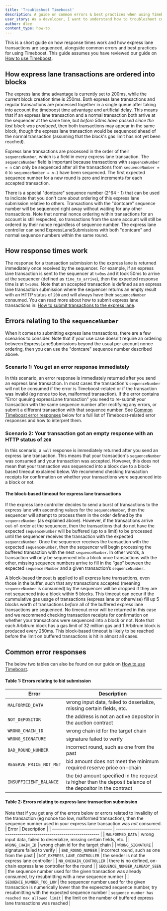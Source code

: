 ```yaml
---
title: 'Troubleshoot Timeboost'
description: A guide on common errors & best practices when using Timeboost
user_story: As a developer, I want to understand how to troubleshoot common issues when using Timeboost
author: dlee
content_type: how-to
---
```


This is a short guide on how response times work and how <a data-quicklook-from="express-lane">express lane</a> <a data-quicklook-from="transaction">transactions</a> are sequenced, alongside common errors and best practices for using <a data-quicklook-from="timeboost">Timeboost</a>. This guide assumes you have reviewed our guide on [How to use Timeboost](/how-arbitrum-works/timeboost/how-to-use-timeboost.mdx).

## How express lane transactions are ordered into blocks

The express lane time advantage is currently set to 200ms, while the current block creation time is 250ms. Both express lane transactions and regular transactions are processed together in a single queue after taking into account the timeboost time advantage and artificial delay. This means that if an express lane transaction and a normal transaction both arrive at the <a data-quicklook-from="sequencer">sequencer</a> at the same time, but _before 50ms have passed since the last block was produced_, then both transactions may appear in the same block, though the express lane transaction would be sequenced ahead of the normal transaction (assuming that the block's gas limit has not yet been reached).

Express lane transactions are processed in the order of their `sequenceNumber`, which is a field in every express lane transaction. The `sequenceNumber` field is important because transactions with `sequenceNumber = n` can only be sequenced after all the transactions from `sequenceNumber = 0` to `sequenceNumber = n-1` have been sequenced. The first expected sequence number for a new round is zero and increments for each accepted transaction.

There is a special "dontcare" sequence number (2^64 - 1) that can be used to indicate that you don't care about ordering of this express lane submission relative to others. Transactions with the "dontcare" sequence number will be sequenced right away without waiting for any other transactions. Note that normal nonce ordering within transactions for an account is still respected, so transactions from the same account will still be ordered by their nonce regardless of sequence number. The express lane controller can send ExpressLaneSubmissions with both "dontcare" and normal sequence numbers within the same round.

## How response times work

The response for a transaction submission to the express lane is returned immediately once received by the sequencer. For example, if an express lane transaction is sent to the sequencer at `t=0ms` and it took 50ms to arrive at the sequencer (defined as `time_to_arrive`), then the expected response time is at `t=50ms`. Note that an accepted transaction is defined as an express lane transaction submission where the sequencer returns an empty result with an HTTP status of `200` and will always have their `sequenceNumber` consumed. You can read more about how to submit express lane transactions in: [How to submit transactions to the express lane](/how-arbitrum-works/timeboost/how-to-use-timeboost.mdx#how-to-submit-transactions-to-the-express-lane).

## Errors relating to the `sequenceNumber`

When it comes to submitting express lane transactions, there are a few scenarios to consider. Note that if your use case doesn't require an ordering between ExpressLaneSubmissions beyond the usual per account nonce ordering, then you can use the "dontcare" sequence number described above.

### Scenario 1: You get an error response immediately

In this scenario, an error response is immediately returned after you send an express lane transaction. In most cases the transaction's `sequenceNumber` will not be consumed if the error is Timeboost-related or if the transaction was invalid (eg nonce too low, malformed transaction). If the error contains "Error queuing expressLane transaction" you need to re-submit your transaction with the same sequence number after rectifying any errors, or submit a different transaction with that sequence number. See [Common Timeboost error responses](#common-error-responses) below for a full list of Timeboost-related error responses and how to interpret them.

### Scenario 2: Your transaction got an empty response with an HTTP status of `200`

In this scenario, a `null` response is immediately returned after you send an express lane transaction. This means that your transaction's `sequenceNumber` was consumed and your transaction was accepted. However, this does not mean that your transaction was sequenced into a block due to a block-based timeout explained below. We recommend checking transaction receipts for confirmation on whether your transactions were sequenced into a block or not.

#### The block-based timeout for express lane transactions

If the express lane controller decides to send a burst of transactions to the express lane with ascending values for the `sequenceNumber`, then the sequencer will attempt to process them in the order defined by the `sequenceNumber` (as explained above). However, if the transactions arrive out-of-order at the sequencer, then the transactions that do not have the expected `sequenceNumber` will be buffered (up to a limit) to be processed until the sequencer receives the transaction with the expected `sequenceNumber`. Once the sequencer receives the transaction with the expected `sequenceNumber`, then the sequencer will begin processing the buffered transaction with the next `sequenceNumber`. In other words, a transaction will only be sequenced into a block once transactions with the other, missing sequence numbers arrive to fill in the “gap” between the expected `sequencerNumber` and a given transaction’s `sequenceNumber`.

A block-based timeout is applied to all express lane transactions, even those in the buffer, such that any transactions accepted (meaning `sequenceNumber` is consumed) by the sequencer will be dropped if they are not sequenced into a block within 5 blocks. This timeout can occur if the cummulative gas usage of transactions (express lane or otherwise) fill up 5 blocks worth of transactions _before_ all of the buffered express lane transactions are sequenced. No timeout error will be returned in this case and we recommend checking transaction receipts for confirmation on whether your transactions were sequenced into a block or not. Note that each Arbitrum block has a gas limit of 32 million gas and 1 Arbitrum block is produced every 250ms. This block-based timeout is likely to be reached before the limit on buffered transactions is hit in almost all cases.

## Common error responses

The below two tables can also be found on our guide on [How to use Timeboost](/how-arbitrum-works/timeboost/how-to-use-timeboost.mdx).

#### Table 1: Errors relating to bid submission

| Error                   | Description                                                                                                 |
| ----------------------- | ----------------------------------------------------------------------------------------------------------- |
| `MALFORMED_DATA`        | wrong input data, failed to deserialize, missing certain fields, etc.                                       |
| `NOT_DEPOSITOR`         | the address is not an active depositor in the auction contract                                              |
| `WRONG_CHAIN_ID`        | wrong chain id for the target chain                                                                         |
| `WRONG_SIGNATURE`       | signature failed to verify                                                                                  |
| `BAD_ROUND_NUMBER`      | incorrect round, such as one from the past                                                                  |
| `RESERVE_PRICE_NOT_MET` | bid amount does not meet the minimum required reserve price on-chain                                        |
| `INSUFFICIENT_BALANCE`  | the bid amount specified in the request is higher than the deposit balance of the depositor in the contract |

#### Table 2: Errors relating to express lane transaction submission

Note that if you get any of the errors below or errors related to invalidity of the transaction (eg nonce too low, malformed transaction), then the sequence number used in your express lane transaction was _not_ consumed.
| Error | Description |
| ------------------------------ | --------------------------------------------------------------------- |
| `MALFORMED_DATA` | wrong input data, failed to deserialize, missing certain fields, etc. |
| `WRONG_CHAIN_ID` | wrong chain id for the target chain |
| `WRONG_SIGNATURE` | signature failed to verify |
| `BAD_ROUND_NUMBER` | incorrect round, such as one from the past |
| `NOT_EXPRESS_LANE_CONTROLLER` | the sender is not the express lane controller |
| `NO_ONCHAIN_CONTROLLER` | there is no defined, on-chain express lane controller for the round |
| `SEQUENCE_NUMBER_ALREADY_SEEN` | the sequence number used for the given transaction was already consumed, try resubmitting with a new sequence number |
| `SEQUENCE_NUMBER_TOO_LOW` | the sequencer number used for the given transaction is numerically lower than the expeected sequence number, try resubmitting with the expected sequence number
| `sequence number has reached max allowed limit` | the limit on the number of buffered express lane transactions was reached |
